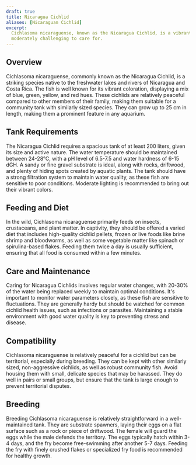 ```yaml
---
draft: true
title: Nicaragua Cichlid
aliases: [Nicaraguan Cichlid]
excerpt:
  Cichlasoma nicaraguense, known as the Nicaragua Cichlid, is a vibrant and colorful species that is both beautiful and
  moderately challenging to care for.
---
```


## Overview

Cichlasoma nicaraguense, commonly known as the Nicaragua Cichlid, is a striking species native to the freshwater lakes
and rivers of Nicaragua and Costa Rica. The fish is well known for its vibrant coloration, displaying a mix of blue,
green, yellow, and red hues. These cichlids are relatively peaceful compared to other members of their family, making
them suitable for a community tank with similarly sized species. They can grow up to 25 cm in length, making them a
prominent feature in any aquarium.

## Tank Requirements

The Nicaragua Cichlid requires a spacious tank of at least 200 liters, given its size and active nature. The water
temperature should be maintained between 24-28°C, with a pH level of 6.5-7.5 and water hardness of 6-15 dGH. A sandy or
fine gravel substrate is ideal, along with rocks, driftwood, and plenty of hiding spots created by aquatic plants. The
tank should have a strong filtration system to maintain water quality, as these fish are sensitive to poor conditions.
Moderate lighting is recommended to bring out their vibrant colors.

## Feeding and Diet

In the wild, Cichlasoma nicaraguense primarily feeds on insects, crustaceans, and plant matter. In captivity, they
should be offered a varied diet that includes high-quality cichlid pellets, frozen or live foods like brine shrimp and
bloodworms, as well as some vegetable matter like spinach or spirulina-based flakes. Feeding them twice a day is usually
sufficient, ensuring that all food is consumed within a few minutes.

## Care and Maintenance

Caring for Nicaragua Cichlids involves regular water changes, with 20-30% of the water being replaced weekly to maintain
optimal conditions. It's important to monitor water parameters closely, as these fish are sensitive to fluctuations.
They are generally hardy but should be watched for common cichlid health issues, such as infections or parasites.
Maintaining a stable environment with good water quality is key to preventing stress and disease.

## Compatibility

Cichlasoma nicaraguense is relatively peaceful for a cichlid but can be territorial, especially during breeding. They
can be kept with other similarly sized, non-aggressive cichlids, as well as robust community fish. Avoid housing them
with small, delicate species that may be harassed. They do well in pairs or small groups, but ensure that the tank is
large enough to prevent territorial disputes.

## Breeding

Breeding Cichlasoma nicaraguense is relatively straightforward in a well-maintained tank. They are substrate spawners,
laying their eggs on a flat surface such as a rock or piece of driftwood. The female will guard the eggs while the male
defends the territory. The eggs typically hatch within 3-4 days, and the fry become free-swimming after another 5-7
days. Feeding the fry with finely crushed flakes or specialized fry food is recommended for healthy growth.
